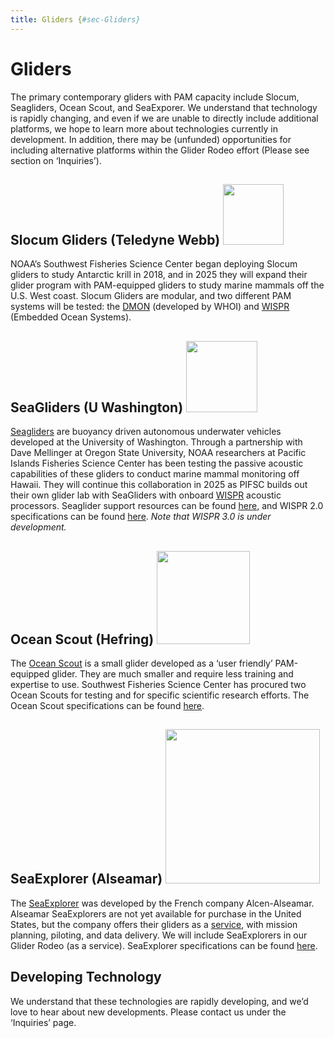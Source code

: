 ```yaml
---
title: Gliders {#sec-Gliders}
---
```


# Gliders

The primary contemporary gliders with PAM capacity include Slocum, Seagliders, Ocean Scout, and SeaExporer. We understand that technology is rapidly changing, and even if we are unable to directly include additional platforms, we hope to learn more about technologies currently in development. In addition, there may be (unfunded) opportunities for including alternative platforms within the Glider Rodeo effort (Please see section on 'Inquiries').

## Slocum Gliders (Teledyne Webb) ![](figs/SlocumGlider.jpg){width="97"}

NOAA's Southwest Fisheries Science Center began deploying Slocum gliders to study Antarctic krill in 2018, and in 2025 they will expand their glider program with PAM-equipped gliders to study marine mammals off the U.S. West coast. Slocum Gliders are modular, and two different PAM systems will be tested: the [DMON](https://apps.dtic.mil/sti/tr/pdf/ADA617025.pdf) (developed by WHOI) and [WISPR](https://embeddedocean.com/passive-acoustics-2/) (Embedded Ocean Systems).

## SeaGliders (U Washington) ![](figs/seaGlider.jpg){width="114"}

[Seagliders](https://iop.apl.washington.edu/seaglider.php) are buoyancy driven autonomous underwater vehicles developed at the University of Washington. Through a partnership with Dave Mellinger at Oregon State University, NOAA researchers at Pacific Islands Fisheries Science Center has been testing the passive acoustic capabilities of these gliders to conduct marine mammal monitoring off Hawaii. They will continue this collaboration in 2025 as PIFSC builds out their own glider lab with SeaGliders with onboard [WISPR](https://embeddedocean.com/passive-acoustics-2/) acoustic processors. Seaglider support resources can be found [here](https://iop.apl.washington.edu/iopsg/), and WISPR 2.0 specifications can be found [here](https://embeddedocean.com/wispr-v2-0/). *Note that WISPR 3.0 is under development.*

## Ocean Scout (Hefring) ![](figs/HefringGlider.jpg){width="149"}

The [Ocean Scout](https://www.hefring.com/oceanscout) is a small glider developed as a 'user friendly' PAM-equipped glider. They are much smaller and require less training and expertise to use. Southwest Fisheries Science Center has procured two Ocean Scouts for testing and for specific scientific research efforts. The Ocean Scout specifications can be found [here](https://cdn2.assets-servd.host/hefring-engineering/production/dist/assets/PDFs/combined-base-and-pam.pdf?dm=1707500641).

## SeaExplorer (Alseamar) ![](figs/alsemarGlider.png){width="247"}

The [SeaExplorer](https://www.alseamar-alcen.com/products/underwater-glider) was developed by the French company Alcen-Alseamar. Alseamar SeaExplorers are not yet available for purchase in the United States, but the company offers their gliders as a [service](https://www.alseamar-alcen.com/services/marine-survey-services/underwater-gliders-services), with mission planning, piloting, and data delivery. We will include SeaExplorers in our Glider Rodeo (as a service). SeaExplorer specifications can be found [here](https://www.alseamar-alcen.com/sites/alseamar-alcen/files/products/pdf/ALSEAMAR-SEA_EXPLORER-2022-Web.pdf).

## Developing Technology

We understand that these technologies are rapidly developing, and we'd love to hear about new developments. Please contact us under the 'Inquiries' page.
